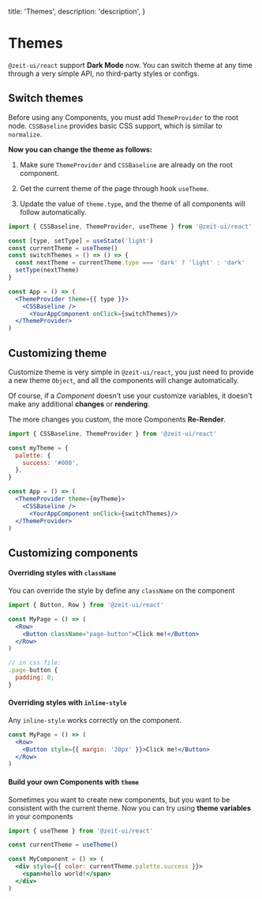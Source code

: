 
  title: 'Themes',
  description: 'description',
}

# Themes

`@zeit-ui/react` support **Dark Mode** now. You can switch theme at any time through a very simple API, no third-party styles or configs.

<Spacer y={2} />

## Switch themes

<Note>Before using any Components, you must add <Code>ThemeProvider</Code> to the root node.</Note>
<Spacer y={0.5} />
<Note type="success"><Code>CSSBaseline</Code> provides basic CSS support, which is similar to <Code>normalize</Code>.</Note>
<Spacer y={1} />

**Now you can change the theme as follows:**

  1. Make sure `ThemeProvider` and `CSSBaseline` are already on the root component.

  2. Get the current theme of the page through hook `useTheme`.

  3. Update the value of `theme.type`, and the theme of all components will follow automatically.

```jsx
import { CSSBaseline, ThemeProvider, useTheme } from '@zeit-ui/react'

const [type, setType] = useState('light')
const currentTheme = useTheme()
const switchThemes = () => () => {
  const nextTheme = currentTheme.type === 'dark' ? 'light' : 'dark'
  setType(nextTheme)
}

const App = () => (
  <ThemeProvider theme={{ type }}>
    <CSSBaseline />
      <YourAppComponent onClick={switchThemes}/>
  </ThemeProvider>
)
```

<Spacer y={3} />

## Customizing theme

Customize theme is very simple in `@zeit-ui/react`, you just need to provide a new theme `Object`, and all the components will change automatically.

Of course, if a *Component* doesn't use your customize variables, it doesn't make any additional **changes** or **rendering**.

<Spacer y={1} />
<Note type="warning">The more changes you custom, the more Components <b>Re-Render</b>.</Note>

```jsx
import { CSSBaseline, ThemeProvider } from '@zeit-ui/react'

const myTheme = {
  palette: {
    success: '#000',
  },
}

const App = () => (
  <ThemeProvider theme={myTheme}>
    <CSSBaseline />
      <YourAppComponent onClick={switchThemes}/>
  </ThemeProvider>
)
```

<Spacer y={3} />

## Customizing components

#### Overriding styles with `className`

You can override the style by define any `className` on the component

```jsx
import { Button, Row } from '@zeit-ui/react'

const MyPage = () => (
  <Row>
    <Button className="page-button">Click me!</Button>
  </Row>
)

// in css file:
.page-button {
  padding: 0;
}
```

<Spacer y={2} />

#### Overriding styles with `inline-style`

Any `inline-style` works correctly on the component.

```jsx
const MyPage = () => (
  <Row>
    <Button style={{ margin: '20px' }}>Click me!</Button>
  </Row>
)
```

<Spacer y={2} />

#### Build your own Components with `theme`

Sometimes you want to create new components, but you want to be consistent with the current theme. Now you can try using **theme variables** in your components

```jsx
import { useTheme } from '@zeit-ui/react'

const currentTheme = useTheme()

const MyComponent = () => (
  <div style={{ color: currentTheme.palette.success }}>
    <span>hello world!</span>
  </div>
)
```



